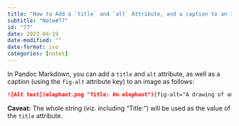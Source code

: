 ```yaml
---
title: "How to Add a `title` and `alt` Attribute, and a caption to an Image Using Pandoc Markdown"
subtitle: "Note#77"
id: "77"
date: 2023-04-19
date-modified: ""
date-format: iso
categories: [notes]
---
```

In Pandoc Markdown, you can add a `title` and `alt` attribute, as well as a caption (using the `fig-alt` attribute key) to an image as follows:

```markdown
![Alt text](elephant.png "Title: An elephant"){fig-alt="A drawing of an elephant."}
```
**Caveat:** The whole string (viz. including "Title: ") will be used as the value of the `title` attribute.
